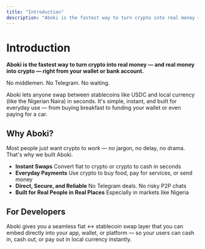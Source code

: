 ```yaml
---
title: "Introduction"
description: "Aboki is the fastest way to turn crypto into real money — and real money into crypto — right from your wallet or bank account."
---
```


# Introduction

**Aboki is the fastest way to turn crypto into real money — and real money into crypto — right from your wallet or bank account.**

No middlemen. No Telegram. No waiting.

Aboki lets anyone swap between stablecoins like USDC and local currency (like the Nigerian Naira) in seconds. It's simple, instant, and built for everyday use — from buying breakfast to funding your wallet or even paying for a car.

## Why Aboki?

Most people just want crypto to *work* — no jargon, no delay, no drama. That's why we built Aboki.

-  **Instant Swaps** Convert fiat to crypto or crypto to cash in seconds
-  **Everyday Payments** Use crypto to buy food, pay for services, or send money  
-  **Direct, Secure, and Reliable** No Telegram deals. No risky P2P chats
-  **Built for Real People in Real Places** Especially in markets like Nigeria

## For Developers

Aboki gives you a seamless fiat ↔ stablecoin swap layer that you can embed directly into your app, wallet, or platform — so your users can cash in, cash out, or pay out in local currency instantly.
